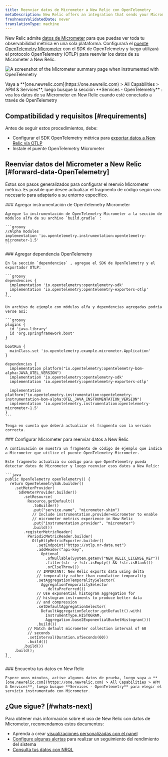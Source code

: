 ```yaml
---
title: Reenviar datos de Micrometer a New Relic con OpenTelemetry
metaDescription: New Relic offers an integration that sends your Micrometer telemetry data to your New Relic account.
freshnessValidatedDate: never
translationType: machine
---
```



New Relic admite [datos de Micrometer](https://micrometer.io/) para que puedas ver toda tu observabilidad métrica en una sola plataforma. Configurará el [puente OpenTelemetry Micrometer](https://github.com/open-telemetry/opentelemetry-java-instrumentation/tree/main/instrumentation/micrometer/micrometer-1.5/library) con el SDK de OpenTelemetry y luego utilizará el protocolo OpenTelemetry (OTLP) para reenviar los datos de su Micrometer a New Relic.

<img
  title="Micrometer bridged with OpenTelemetry in New Relic"
  alt="A screenshot of the Micrometer summary page when instrumented with OpenTelemetry"
  src={opentelemetryMicrometerWithOtel}
/>

<figcaption>
  Vaya a **[one.newrelic.com](https://one.newrelic.com) > All Capabilities > APM & Services**, luego busque la sección **Services - OpenTelemetry** : vea los datos de su Micrometer en New Relic cuando esté conectado a través de OpenTelemetry
</figcaption>

## Compatibilidad y requisitos [#requirements]

Antes de seguir estos procedimientos, debe:

* Configurar el SDK OpenTelemetry métrica para [exportar datos a New Relic vía OTLP](/docs/more-integrations/open-source-telemetry-integrations/opentelemetry/opentelemetry-introduction/#how-it-works)
* Instale el puente OpenTelemetry Micrometer

## Reenviar datos del Micrometer a New Relic [#forward-data-OpenTelemetry]

Estos son pasos generalizados para configurar el reenvío Micrometer métrica. Es posible que desee actualizar el fragmento de código según sea necesario para adaptarlo a su entorno específico.

<Steps>
  <Step>
    ### Agregar instrumentación de OpenTelemetry Micrometer

    Agregue la instrumentación de OpenTelemetry Micrometer a la sección de módulos alfa de su archivo `build.gradle` :

    ```groovy
    //Alpha modules
    implementation 'io.opentelemetry.instrumentation:opentelemetry-micrometer-1.5'
    ```
  </Step>

  <Step>
    ### Agregar dependencia OpenTelemetry

    En la sección `dependencies` , agregue el SDK de OpenTelemetry y el exportador OTLP:

    ```groovy
    dependencies {
      implementation 'io.opentelemetry:opentelemetry-sdk'
      implementation 'io.opentelemetry:opentelemetry-exporters-otlp'
    }
    ```

    Un archivo de ejemplo con módulos alfa y dependencias agregadas podría verse así:

    ```groovy
    plugins {
      id 'java-library'
      id 'org.springframework.boot'
    }

    bootRun {
      mainClass.set 'io.opentelemetry.example.micrometer.Application'
    }

    dependencies {
      implementation platform("io.opentelemetry:opentelemetry-bom-alpha:JAVA_OTEL_VERSION")
      implementation 'io.opentelemetry:opentelemetry-sdk'
      implementation 'io.opentelemetry:opentelemetry-exporters-otlp'

      implementation platform("io.opentelemetry.instrumentation:opentelemetry-instrumentation-bom-alpha:OTEL_JAVA_INSTRUMENTATION_VERSION")
      implementation 'io.opentelemetry.instrumentation:opentelemetry-micrometer-1.5'
    }
    ```

    Tenga en cuenta que deberá actualizar el fragmento con la versión correcta.
  </Step>

  <Step>
    ### Configurar Micrometer para reenviar datos a New Relic

    A continuación se muestra un fragmento de código de ejemplo que indica a Micrometer que utilice el puente OpenTelemetry Micrometer.

    Este fragmento actualiza su código para que OpenTelemetry pueda detectar datos de Micrometer y luego reenviar esos datos a New Relic:

    ```java
    public OpenTelemetry openTelemetry() {
      return OpenTelemetrySdk.builder()
        .setMeterProvider(
          SdkMeterProvider.builder()
            .setResource(
              Resource.getDefault()
                .toBuilder()
                .put("service.name", "micrometer-shim")
                // Include instrumentation.provider=micrometer to enable
                // micrometer metrics experience in New Relic
                .put("instrumentation.provider", "micrometer")
                .build())
            .registerMetricReader(
              PeriodicMetricReader.builder(
                OtlpHttpMetricExporter.builder()
                  .setEndpoint("https://otlp.nr-data.net")
                  .addHeader("api-key",
                    Optional
                      .ofNullable(System.getenv("NEW_RELIC_LICENSE_KEY"))
                      .filter(str -> !str.isEmpty() && !str.isBlank())
                      .orElseThrow())
                  // IMPORTANT: New Relic exports data using delta
                  // temporality rather than cumulative temporality
                  .setAggregationTemporalitySelector(
                    AggregationTemporalitySelector
                      .deltaPreferred())
                  // Use exponential histogram aggregation for
                  // histogram instruments to produce better data
                  // and compression
                  .setDefaultAggregationSelector(
                    DefaultAggregationSelector.getDefault().with(
                      InstrumentType.HISTOGRAM,
                      Aggregation.base2ExponentialBucketHistogram()))
                  .build())
              // Match default micrometer collection interval of 60
              // seconds
              .setInterval(Duration.ofSeconds(60))
              .build())
            .build())
        .build();
    }
    ```
  </Step>

  <Step>
    ### Encuentra tus datos en New Relic

    Espere unos minutos, active algunos datos de prueba, luego vaya a **[one.newrelic.com](https://one.newrelic.com) > All Capabilities > APM & Services**, luego busque **Services - OpenTelemetry** para elegir el servicio instrumentado con Micrometer.
  </Step>
</Steps>

## ¿Que sigue? [#whats-next]

Para obtener más información sobre el uso de New Relic con datos de Micrometer, recomendamos estos documentos:

* Aprenda a crear [visualizaciones personalizadas con el panel](/docs/query-your-data/explore-query-data/dashboards/introduction-dashboards)
* [Configure algunas alertas](/docs/tutorial-create-alerts/create-an-alert) para realizar un seguimiento del rendimiento del sistema
* [Consulta tus datos con NRQL](/docs/nrql/get-started/introduction-nrql-how-nrql-works)